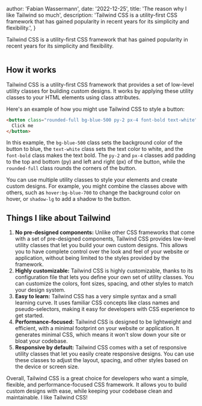 
  author: 'Fabian Wassermann',
  date: '2022-12-25',
  title: 'The reason why I like Tailwind so much',
  description:
    'Tailwind CSS is a utility-first CSS framework that has gained popularity in recent years for its simplicity and flexibility.',
}


Tailwind CSS is a utility-first CSS framework that has gained popularity in recent years for its simplicity and flexibility.

<Image src={tailwindcssCover} alt="" />

## How it works

Tailwind CSS is a utility-first CSS framework that provides a set of low-level
utility classes for building custom designs. It works by applying these utility
classes to your HTML elements using class attributes.

Here's an example of how you might use Tailwind CSS to style a button:

```html
<button class="rounded-full bg-blue-500 py-2 px-4 font-bold text-white">
  Click me
</button>
```

In this example, the `bg-blue-500` class sets the background color of the button
to blue, the `text-white` class sets the text color to white, and the `font-bold` class
makes the text bold. The `py-2` and `px-4` classes add padding to the top and
bottom (py) and left and right (px) of the button, while the `rounded-full` class
rounds the corners of the button.

You can use multiple utility classes to style your elements and create custom
designs. For example, you might combine the classes above with others, such as
`hover:bg-blue-700` to change the background color on hover, or `shadow-lg` to add a
shadow to the button.

## Things I like about Tailwind

1. **No pre-designed components:** Unlike other CSS frameworks that come with a set of pre-designed components, Tailwind CSS provides low-level utility classes that let you build your own custom designs. This allows you to have complete control over the look and feel of your website or application, without being limited to the styles provided by the framework.
2. **Highly customizable:** Tailwind CSS is highly customizable, thanks to its configuration file that lets you define your own set of utility classes. You can customize the colors, font sizes, spacing, and other styles to match your design system.
3. **Easy to learn:** Tailwind CSS has a very simple syntax and a small learning curve. It uses familiar CSS concepts like class names and pseudo-selectors, making it easy for developers with CSS experience to get started.
4. **Performance-focused:** Tailwind CSS is designed to be lightweight and efficient, with a minimal footprint on your website or application. It generates minimal CSS, which means it won't slow down your site or bloat your codebase.
5. **Responsive by default:** Tailwind CSS comes with a set of responsive utility classes that let you easily create responsive designs. You can use these classes to adjust the layout, spacing, and other styles based on the device or screen size.

Overall, Tailwind CSS is a great choice for developers who want a simple, flexible,
and performance-focused CSS framework. It allows you to build custom designs with
ease, while keeping your codebase clean and maintainable. I like Tailwind CSS!


